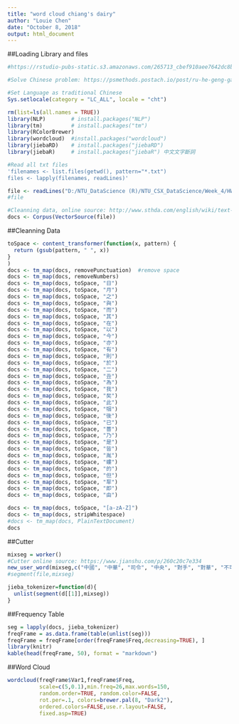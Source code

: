```yaml
---
title: "word cloud chiang's dairy"
author: "Louie Chen"
date: "October 8, 2018"
output: html_document
---
```


##Loading Library and files
```r
#https://rstudio-pubs-static.s3.amazonaws.com/265713_cbef910aee7642dc8b62996e38d2825d.html

#Solve Chinese problem: https://psmethods.postach.io/post/ru-he-geng-gai-rde-yu-she-yu-xi

#Set Language as traditional Chinese
Sys.setlocale(category = "LC_ALL", locale = "cht")

rm(list=ls(all.names = TRUE))
library(NLP)        # install.packages("NLP")
library(tm)         # install.packages("tm")
library(RColorBrewer)
library(wordcloud)  #install.packages("wordcloud")
library(jiebaRD)    # install.packages("jiebaRD")
library(jiebaR)     # install.packages("jiebaR") 中文文字斷詞

#Read all txt files
'filenames <- list.files(getwd(), pattern="*.txt")
files <- lapply(filenames, readLines)'

file <- readLines("D:/NTU_DataScience (R)/NTU_CSX_DataScience/Week_4/HW/Chinese_downloaded_txt/Chiang's Dairy.txt") 
#file

#Cleanning data, online source: http://www.sthda.com/english/wiki/text-mining-and-word-cloud-fundamentals-in-r-5-simple-steps-you-should-know
docs <- Corpus(VectorSource(file))
```

##Cleanning Data
```r
toSpace <- content_transformer(function(x, pattern) {
  return (gsub(pattern, " ", x))
}
)
docs <- tm_map(docs, removePunctuation)  #remove space
docs <- tm_map(docs, removeNumbers)
docs <- tm_map(docs, toSpace, "日")
docs <- tm_map(docs, toSpace, "月")
docs <- tm_map(docs, toSpace, "之")
docs <- tm_map(docs, toSpace, "與")
docs <- tm_map(docs, toSpace, "而")
docs <- tm_map(docs, toSpace, "其")
docs <- tm_map(docs, toSpace, "在")
docs <- tm_map(docs, toSpace, "以")
docs <- tm_map(docs, toSpace, "今")
docs <- tm_map(docs, toSpace, "亦")
docs <- tm_map(docs, toSpace, "有")
docs <- tm_map(docs, toSpace, "則")
docs <- tm_map(docs, toSpace, "於")
docs <- tm_map(docs, toSpace, "二")
docs <- tm_map(docs, toSpace, "丑")
docs <- tm_map(docs, toSpace, "為")
docs <- tm_map(docs, toSpace, "我")
docs <- tm_map(docs, toSpace, "矣")
docs <- tm_map(docs, toSpace, "此")
docs <- tm_map(docs, toSpace, "㸶")
docs <- tm_map(docs, toSpace, "後")
docs <- tm_map(docs, toSpace, "已")
docs <- tm_map(docs, toSpace, "薔")
docs <- tm_map(docs, toSpace, "乃")
docs <- tm_map(docs, toSpace, "是")
docs <- tm_map(docs, toSpace, "皆")
docs <- tm_map(docs, toSpace, "胤")
docs <- tm_map(docs, toSpace, "螻")
docs <- tm_map(docs, toSpace, "的")
docs <- tm_map(docs, toSpace, "但")
docs <- tm_map(docs, toSpace, "㸴")
docs <- tm_map(docs, toSpace, "即")
docs <- tm_map(docs, toSpace, "由")

docs <- tm_map(docs, toSpace, "[a-zA-Z]")
docs <- tm_map(docs, stripWhitespace)
#docs <- tm_map(docs, PlainTextDocument)
docs
```

##Cutter
```r
mixseg = worker()
#Cutter online source: https://www.jianshu.com/p/260c20c7e334
new_user_word(mixseg,c("中國", "中華", "司令", "中央", "對手", "對華", "不可", "不能", "不敵", "不如", "不料", "日本", "本軍", "根本"))
#segment(file,mixseg) 

jieba_tokenizer=function(d){
  unlist(segment(d[[1]],mixseg))
}
```

##Frequency Table
```r
seg = lapply(docs, jieba_tokenizer)
freqFrame = as.data.frame(table(unlist(seg)))
freqFrame = freqFrame[order(freqFrame$Freq,decreasing=TRUE), ]
library(knitr)
kable(head(freqFrame, 50), format = "markdown")
```

##Word Cloud
```r
wordcloud(freqFrame$Var1,freqFrame$Freq,
          scale=c(5,0.1),min.freq=26,max.words=150,
          random.order=TRUE, random.color=FALSE, 
          rot.per=.1, colors=brewer.pal(8, "Dark2"),
          ordered.colors=FALSE,use.r.layout=FALSE,
          fixed.asp=TRUE)


```